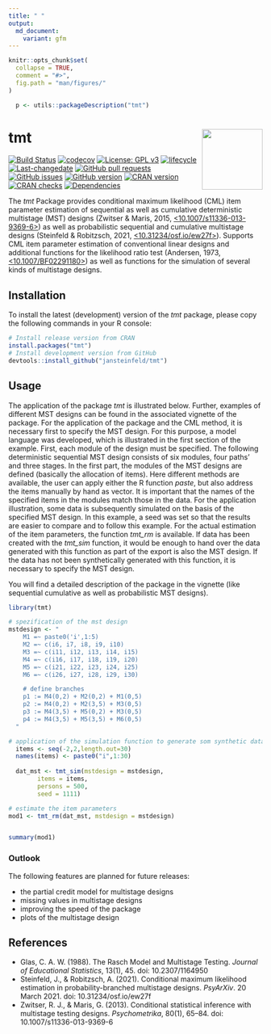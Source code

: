 ```yaml
---
title: " "
output:
  md_document:
    variant: gfm
---
```


```r
knitr::opts_chunk$set(
  collapse = TRUE,
  comment = "#>",
  fig.path = "man/figures/"
)

  p <- utils::packageDescription("tmt")
```
# tmt <img src="man/figures/tmt.png" width="120" align="right" alt=""/>

<!-- README.md is generated from README.Rmd-->
[![Build Status](https://app.travis-ci.com/jansteinfeld/tmt.svg?branch=master)](https://app.travis-ci.com/jansteinfeld/tmt)
[![codecov](https://codecov.io/gh/jansteinfeld/tmt/branch/master/graph/badge.svg?token=11lw4stBoI)](https://app.codecov.io/gh/jansteinfeld/tmt)
[![License: GPL v3](https://img.shields.io/badge/License-GPLv3-blue.svg)](https://opensource.org/licenses/GPL-3.0/)
[![lifecycle](https://img.shields.io/badge/lifecycle-experimental-orange.svg)](https://github.com/jansteinfeld/tmt/commits)
[![Last-changedate](https://img.shields.io/badge/last%20change-2019--05--07-yellowgreen.svg)](/commits/master)
[![GitHub pull requests](https://img.shields.io/github/issues-pr/jansteinfeld/tmt.svg)](https://github.com/jansteinfeld/tmt/pulls)
[![GitHub issues](https://img.shields.io/github/issues-raw/jansteinfeld/tmt.svg)](https://github.com/jansteinfeld/tmt/issues)
[![GitHub version](https://img.shields.io/badge/github%20version-0.2.1--0-orange.svg)](https://github.com/jansteinfeld/tmt)
[![CRAN version](https://www.r-pkg.org/badges/version/tmt)](https://cran.r-project.org/package=tmt)
[![CRAN checks](https://cranchecks.info/badges/summary/tmt)](https://cran.r-project.org/web/checks/check_results_tmt.html)
[![Dependencies](https://tinyverse.netlify.com/badge/tmt)](https://cran.r-project.org/package=tmt)

The *tmt* Package provides conditional maximum likelihood (CML) item parameter estimation of sequential as well as cumulative deterministic multistage (MST) designs (Zwitser & Maris, 2015, [<10.1007/s11336-013-9369-6>](https://doi.org/10.1007/s11336-013-9369-6)) as well as probabilistic sequential and cumulative multistage designs (Steinfeld & Robitzsch, 2021, [<10.31234/osf.io/ew27f>](https://doi.org/10.31234/osf.io/ew27f)). Supports CML item parameter estimation of conventional linear designs and additional functions for the likelihood ratio test (Andersen, 1973, [<10.1007/BF02291180>](https://doi.org/10.1007/BF02291180)) as well as functions for the simulation of several kinds of multistage designs. 


## Installation
To install the latest (development) version of the *tmt* package, please copy the following commands in your R console:

```r
# Install release version from CRAN
install.packages("tmt")
# Install development version from GitHub
devtools::install_github("jansteinfeld/tmt")
```

## Usage
The application of the package *tmt* is illustrated below. Further, examples of different MST designs can be found in the associated vignette of the package.
For the application of the package and the CML method, it is necessary first to specify the MST design. For this purpose, a model language was developed, which is illustrated in the first section of the example. First, each module of the design must be specified. The following deterministic sequential MST design consists of six modules, four paths' and three stages. In the first part, the modules of the MST designs are defined (basically the allocation of items). Here different methods are available, the user can apply either the R function *paste*, but also address the items manually by hand as vector. It is important that the names of the specified items in the modules match those in the data. For the application illustration, some data is subsequently simulated on the basis of the specified MST design. In this example, a seed was set so that the results are easier to compare and to follow this example. For the actual estimation of the item parameters, the function *tmt_rm* is available. If data has been created with the *tmt_sim* function, it would be enough to hand over the data generated with this function as part of the export is also the MST design. If the data has not been synthetically generated with this function, it is necessary to specify the MST design.

You will find a detailed description of the package in the vignette (like sequential cumulative as well as probabilistic MST designs). 


```r
library(tmt)

# spezification of the mst design
mstdesign <- "
    M1 =~ paste0('i',1:5)
    M2 =~ c(i6, i7, i8, i9, i10)
    M3 =~ c(i11, i12, i13, i14, i15)
    M4 =~ c(i16, i17, i18, i19, i20)
    M5 =~ c(i21, i22, i23, i24, i25)
    M6 =~ c(i26, i27, i28, i29, i30)

    # define branches
    p1 := M4(0,2) + M2(0,2) + M1(0,5)
    p2 := M4(0,2) + M2(3,5) + M3(0,5)
    p3 := M4(3,5) + M5(0,2) + M3(0,5)
    p4 := M4(3,5) + M5(3,5) + M6(0,5)
  "

# application of the simulation function to generate som synthetic data
  items <- seq(-2,2,length.out=30)
  names(items) <- paste0("i",1:30)
  
  dat_mst <- tmt_sim(mstdesign = mstdesign,
        items = items,
        persons = 500,
        seed = 1111)

# estimate the item parameters
mod1 <- tmt_rm(dat_mst, mstdesign = mstdesign)


summary(mod1)
```

### Outlook
The following features are planned for future releases:

* the partial credit model for multistage designs
* missing values in multistage designs
* improving the speed of the package
* plots of the multistage design

## References
* Glas, C. A. W. (1988). The Rasch Model and Multistage Testing. *Journal of Educational Statistics*, 13(1), 45. doi: 10.2307/1164950
* Steinfeld, J., & Robitzsch, A. (2021). Conditional maximum likelihood estimation in probability-branched multistage designs. *PsyArXiv*. 20 March 2021. doi: 10.31234/osf.io/ew27f
* Zwitser, R. J., & Maris, G. (2013). Conditional statistical inference with multistage testing designs. *Psychometrika*, 80(1), 65–84. doi: 10.1007/s11336-013-9369-6